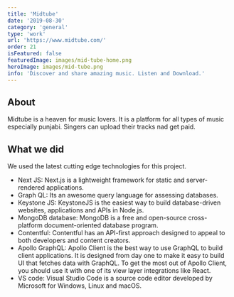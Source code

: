 ```yaml
---
title: 'Midtube'
date: '2019-08-30'
category: 'general'
type: 'work'
url: 'https://www.midtube.com/'
order: 21
isFeatured: false
featuredImage: images/mid-tube-home.png
heroImage: images/mid-tube.png
info: 'Discover and share amazing music. Listen and Download.'
---
```


## About

Midtube is a heaven for music lovers. It is a platform for all types of music especially punjabi. Singers can upload their tracks nad get paid.

## What we did

We used the latest cutting edge technologies for this project.

- Next JS: Next.js is a lightweight framework for static and server-rendered applications.
- Graph QL: Its an awesome query language for assessing databases.
- Keystone JS: KeystoneJS is the easiest way to build database-driven websites, applications and APIs in Node.js.
- MongoDB database: MongoDB is a free and open-source cross-platform document-oriented database program.
- Contentful: Contentful has an API-first approach designed to appeal to both developers and content creators.
- Apollo GraphQL: Apollo Client is the best way to use GraphQL to build client applications. It is designed from day one to make it easy to build UI that fetches data with GraphQL. To get the most out of Apollo Client, you should use it with one of its view layer integrations like React.
- VS code: Visual Studio Code is a source code editor developed by Microsoft for Windows, Linux and macOS.
